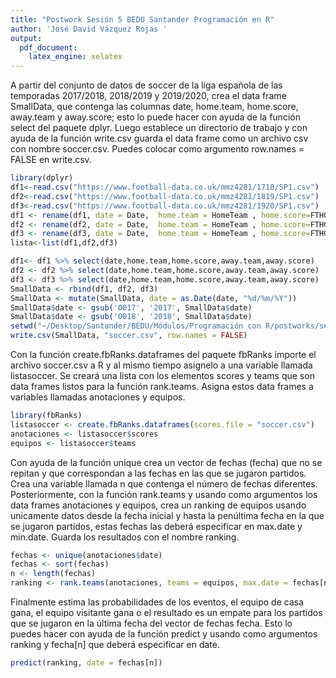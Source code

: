 ```yaml
---
title: "Postwork Sesión 5 BEDU Santander Programación en R"
author: 'José David Vázquez Rojas '
output:
  pdf_document:
    latex_engine: xelatex
---
```


A partir del conjunto de datos de soccer de la liga española de las temporadas 2017/2018, 2018/2019 y 2019/2020, crea el data frame SmallData, que contenga las columnas date, home.team, home.score, away.team y away.score; esto lo puede hacer con ayuda de la función select del paquete dplyr. Luego establece un directorio de trabajo y con ayuda de la función write.csv guarda el data frame como un archivo csv con nombre soccer.csv. Puedes colocar como argumento row.names = FALSE en write.csv.

```r
library(dplyr)
df1<-read.csv("https://www.football-data.co.uk/mmz4281/1718/SP1.csv")
df2<-read.csv("https://www.football-data.co.uk/mmz4281/1819/SP1.csv")
df3<-read.csv("https://www.football-data.co.uk/mmz4281/1920/SP1.csv")
df1 <- rename(df1, date = Date,  home.team = HomeTeam , home.score=FTHG, away.team= AwayTeam,  away.score=   FTAG )
df2 <- rename(df2, date = Date,  home.team = HomeTeam , home.score=FTHG, away.team= AwayTeam,  away.score=   FTAG )
df3 <- rename(df3, date = Date,  home.team = HomeTeam , home.score=FTHG, away.team= AwayTeam,  away.score=   FTAG )
lista<-list(df1,df2,df3)
```


```r
df1<- df1 %>% select(date,home.team,home.score,away.team,away.score)
df2 <- df2 %>% select(date,home.team,home.score,away.team,away.score)
df3 <- df3 %>% select(date,home.team,home.score,away.team,away.score)
SmallData <- rbind(df1, df2, df3)
SmallData <- mutate(SmallData, date = as.Date(date, "%d/%m/%Y"))
SmallData$date <- gsub('0017', '2017', SmallData$date)
SmallData$date <- gsub('0018', '2018', SmallData$date)
setwd("~/Desktop/Santander/BEDU/Módulos/Programación con R/postworks/sesion 5")
write.csv(SmallData, "soccer.csv", row.names = FALSE)
```

Con la función create.fbRanks.dataframes del paquete fbRanks importe el archivo soccer.csv a R y al mismo tiempo asignelo a una variable llamada listasoccer. Se creará una lista con los elementos scores y teams que son data frames listos para la función rank.teams. Asigna estos data frames a variables llamadas anotaciones y equipos.
```r
library(fbRanks)
listasoccer <- create.fbRanks.dataframes(scores.file = "soccer.csv")
anotaciones <- listasoccer$scores
equipos <- listasoccer$teams
```
Con ayuda de la función unique crea un vector de fechas (fecha) que no se repitan y que correspondan a las fechas en las que se jugaron partidos. Crea una variable llamada n que contenga el número de fechas diferentes. Posteriormente, con la función rank.teams y usando como argumentos los data frames anotaciones y equipos, crea un ranking de equipos usando unicamente datos desde la fecha inicial y hasta la penúltima fecha en la que se jugaron partidos, estas fechas las deberá especificar en max.date y min.date. Guarda los resultados con el nombre ranking.

```r
fechas <- unique(anotaciones$date)
fechas <- sort(fechas)
n <- length(fechas)
ranking <- rank.teams(anotaciones, teams = equipos, max.date = fechas[n-1], min.date = fechas[1])
```
Finalmente estima las probabilidades de los eventos, el equipo de casa gana, el equipo visitante gana o el resultado es un empate para los partidos que se jugaron en la última fecha del vector de fechas fecha. Esto lo puedes hacer con ayuda de la función predict y usando como argumentos ranking y fecha[n] que deberá especificar en date.
```r
predict(ranking, date = fechas[n])
```

